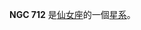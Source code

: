 {{NGCInfoBox|NGCID=NGC 712|發現者=約翰·弗里德里希·威廉·赫歇爾|發現日期=1828年10月-日|其他編號=UGC 1352,MCG 6-5-35,ZWG 522.43|曆元=J2000.0|赤經=1時53分8.4秒
|赤緯=36°49'11"|星座=仙女座|星體=星系|星等=12.8|表面亮度=12.1|藍等=13.8}}

'''NGC 712''' 是[[仙女座|仙女座]]的一個[[星系|星系]]。

{{NGCReference|712}}

{{Catalogs|NGC=712}}